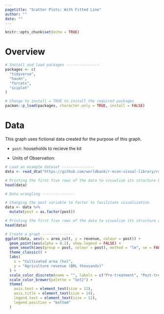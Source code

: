 ```yaml
---
pagetitle: "Scatter Plots: With Fitted Line"
author: ""
date: ""
---
```


```r
knitr::opts_chunk$set(echo = TRUE)
```

# Overview

```r
# Install and load packages ---------------
packages <- c(
  "tidyverse",
  "haven",
  "forcats",
  "sciplot"
)

# Change to install = TRUE to install the required packages
pacman::p_load(packages, character.only = TRUE, install = FALSE)

```

# Data
This graph uses fictional data created for the purpose of this graph.

- `post`: households to recieve the kit

- Units of Observation: 


```r
# Load an example dataset ---------------
data <- read_dta("https://github.com/worldbank/r-econ-visual-library/raw/master/Library/Data/ScatterFittedLine.dta")

# Printing the first five rows of the data to visualize its structure before data wrangling
head(data)

```

```r
# Data wrangling ---------------

# Changing the post variable to factor to facilitate visualization
data <- data %>% 
  mutate(post = as.factor(post))

# Printing the first five rows of the data to visualize its structure after data wrangling
head(data)

```

```r
# Create a graph ---------------
ggplot(data, aes(x = area_cult, y = revenue, colour = post)) +
  geom_point(aes(alpha = 0.2), show.legend = FALSE) +
  geom_smooth(aes(group = post, colour = post), method = "lm", se = FALSE) +
  theme_classic() +
  labs(
    x = "Cultivated area (ha)",
    y = "Agriculture revenue (BRL thousands)"
  ) +
  scale_color_discrete(name = "", labels = c("Pre-treatment", "Post-treatment")) + 
  scale_color_brewer(palette = "Set2") + 
  theme(
    axis.text = element_text(size = 12),
    axis.title = element_text(size = 14),
    legend.text = element_text(size = 12),
    legend.position = "bottom"
  )

```
